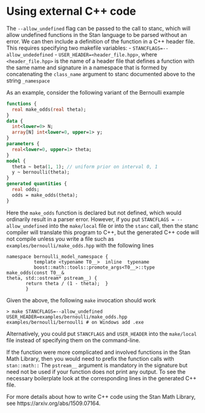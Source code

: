 # Using external C++ code {#using-external-cpp-code}

The `--allow_undefined` flag can be passed to the call to stanc,
which will allow undefined functions in the Stan language to be parsed
without an error. We can then include a definition of the function in
a C++ header file.
This requires specifying two makefile variables:
- `STANCFLAGS=--allow_undedefined`
- `USER_HEADER=<header_file.hpp>`, where `<header_file.hpp>` is the name of a header file that
defines a function with the same name and signature in a namespace
that is formed by concatenating the `class_name` argument to
stanc documented above to the string `_namespace`


As an example, consider the following variant of the Bernoulli example

```stan
functions {
  real make_odds(real theta);
}
data {
  int<lower=0> N;
  array[N] int<lower=0, upper=1> y;
}
parameters {
  real<lower=0, upper=1> theta;
}
model {
  theta ~ beta(1, 1); // uniform prior on interval 0, 1
  y ~ bernoulli(theta);
}
generated quantities {
  real odds;
  odds = make_odds(theta);
}
```
Here the `make_odds` function is declared but not defined, which
would ordinarily result in a parser error. However, if you put
`STANCFLAGS = --allow_undefined` into the `make/local` file
or into the `stanc` call, then the stanc compiler will translate
this program to C++, but the generated C++ code will not compile
unless you write a file
such as `examples/bernoulli/make_odds.hpp` with the following lines
```
namespace bernoulli_model_namespace {
          template <typename T0__>  inline  typename
          boost::math::tools::promote_args<T0__>::type  make_odds(const T0__&
theta, std::ostream* pstream__) {
       return theta / (1 - theta);  }
       }
```
Given the above, the following `make` invocation should work
```
> make STANCFLAGS=--allow_undefined USER_HEADER=examples/bernoulli/make_odds.hpp examples/bernoulli/bernoulli # on Windows add .exe
```
Alternatively, you could put `STANCFLAGS` and `USER_HEADER` into the
`make/local` file instead of specifying them on the command-line.

If the function were more complicated and involved functions in the
Stan Math Library, then you would need to prefix the function calls
with `stan::math::`  The `pstream__` argument is mandatory
in the signature but need not be used if your function does not print
any output. To see the necessary boilerplate look at the corresponding
lines in the generated C++ file.

For more details about how to write C++ code using the Stan Math
Library, see https://arxiv.org/abs/1509.07164.
